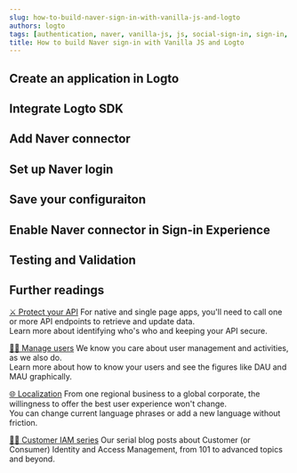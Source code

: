 ```yaml
---
slug: how-to-build-naver-sign-in-with-vanilla-js-and-logto
authors: logto
tags: [authentication, naver, vanilla-js, js, social-sign-in, sign-in, login]
title: How to build Naver sign-in with Vanilla JS and Logto
---
```


<!--
  We have to divide templates into sections because imported mdx will not show in the TOC.
  There's no way to customize TOC either. :-)

  @see https://github.com/facebook/docusaurus/issues/3915
-->



<!-- truncate -->

<Intro connector={connector} sdk="Vanilla JS" link="https://en.wikipedia.org/wiki/ECMAScript" />

## Create an application in Logto

<CreateApplication type="Single page app" framework="Vanilla JS" />

## Integrate Logto SDK

<IntegrateSdk />

## Add Naver connector

<AddSocialConnector connector={connector} />

## Set up Naver login

<ConnectorGuide />

## Save your configuraiton

<SaveYourConfiguration connector={connector} />

## Enable Naver connector in Sign-in Experience

<EnableSocialConnector connector={connector} />

## Testing and Validation

<TestingAndValidation connector={connector} sdk="Vanilla JS" />

## Further readings

[⚔️ Protect your API](/docs/recipes/protect-your-api/) For native and single page apps, you'll need to call one or more API endpoints to retrieve and update data.<br/>
Learn more about identifying who's who and keeping your API secure.

[🧑‍🚀 Manage users](/docs/recipes/manage-users/) We know you care about user management and activities, as we also do.<br/>
Learn more about how to know your users and see the figures like DAU and MAU graphically.

[🌐 Localization](/docs/recipes/customize-sie/localized-language) From one regional business to a global corporate, the willingness to offer the best user experience won't change.<br/>
You can change current language phrases or add a new language without friction.

[🧑‍🎓 Customer IAM series](/blog/tags/ciam) Our serial blog posts about Customer (or Consumer) Identity and Access Management, from 101 to advanced topics and beyond.
